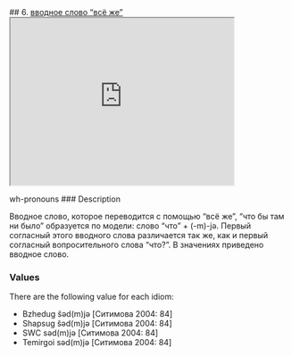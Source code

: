 ## 6. <a href =  'https://agricolamz.github.io/The_Circassian_Isoglosses_Database/6.html'>вводное слово "всё же"</a><div class='box'><iframe src='https://agricolamz.github.io/The_Circassian_Isoglosses_Database/6.html' width = '400px' height = '300px'></iframe></div>wh-pronouns
### Description

Вводное слово, которое переводится с помощью "всё же", "что бы там ни было" образуется по модели: слово "что" + (-m)-jə. Первый согласный этого вводного слова различается так же, как и первый согласный вопросительного слова "что?". В значениях приведено вводное слово.

### Values
There are the following value for each idiom:

* Bzhedug  ŝəd(m)jə [Ситимова 2004: 84] 
* Shapsug  ŝəd(m)jə [Ситимова 2004: 84] 
* SWC  səd(m)jə [Ситимова 2004: 84] 
* Temirgoi  səd(m)jə [Ситимова 2004: 84] 

